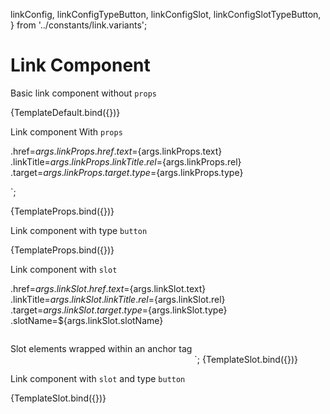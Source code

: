   linkConfig,
  linkConfigTypeButton,
  linkConfigSlot,
  linkConfigSlotTypeButton,
} from '../constants/link.variants';

<Meta title="Link" />

# Link Component

Basic link component without `props`


<Canvas columns={1}>
  <Story name="default">{TemplateDefault.bind({})}</Story>
</Canvas>

Link component With `props`

  .href=${args.linkProps.href}
  .text=${args.linkProps.text}
  .linkTitle=${args.linkProps.linkTitle}
  .rel=${args.linkProps.rel}
  .target=${args.linkProps.target}
  .type=${args.linkProps.type}
>
</link-component>`;

<Canvas columns={1}>
  <Story
    name="withProps"
    args={{
      linkProps: linkConfig,
    }}
  >
    {TemplateProps.bind({})}
  </Story>
</Canvas>

Link component with type `button`

<Canvas columns={1}>
  <Story
    name="typeButton"
    args={{
      linkProps: linkConfigTypeButton,
    }}
  >
    {TemplateProps.bind({})}
  </Story>
</Canvas>

Link component with `slot`

  .href=${args.linkSlot.href}
  .text=${args.linkSlot.text}
  .linkTitle=${args.linkSlot.linkTitle}
  .rel=${args.linkSlot.rel}
  .target=${args.linkSlot.target}
  .type=${args.linkSlot.type}
  .slotName=${args.linkSlot.slotName}
>
  <div slot="newSlot" style="width:auto;  display: inline-block">
    <p>Slot elements wrapped within an anchor tag</p>
    <img
      class="h-9 w-9"
      src="https://avatars.mds.yandex.net/i?id=84dbd50839c3d640ebfc0de20994c30d-4473719-images-taas-consumers&n=27&h=480&w=480"
      alt=""
    />
  </div>
</link-component>`;

<Canvas columns={1}>
  <Story
    name="withSlot"
    args={{
      linkSlot: linkConfigSlot,
    }}
  >
    {TemplateSlot.bind({})}
  </Story>
</Canvas>

Link component with `slot` and type `button`

<Canvas columns={1}>
  <Story
    name="withSlotTypeButton"
    args={{
      linkSlot: linkConfigSlotTypeButton,
    }}
  >
    {TemplateSlot.bind({})}
  </Story>
</Canvas>
